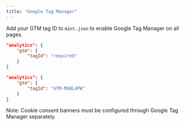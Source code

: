 ```yaml
---
title: "Google Tag Manager"
---
```


Add your GTM tag ID to `mint.json` to enable Google Tag Manager on all pages.

<CodeGroup>

```json Analytics options in mint.json
"analytics": {
    "gtm": {
        "tagId": "required"
    }
}
```

```json Example
"analytics": {
    "gtm": {
        "tagId": "GTM-MGBL4PW"
    }
}
```

</CodeGroup>

Note: Cookie consent banners must be configured through Google Tag Manager separately.